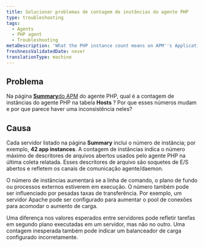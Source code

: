 ```yaml
---
title: Solucionar problemas de contagem de instâncias do agente PHP
type: troubleshooting
tags:
  - Agents
  - PHP agent
  - Troubleshooting
metaDescription: 'What the PHP instance count means on APM''s Applications Summary page, and why it may seem different than expected.'
freshnessValidatedDate: never
translationType: machine
---
```


## Problema

Na página [<DNT>**Summary**</DNT>do APM](/docs/apm/applications-menu/monitoring/apm-overview-dashboard) do agente PHP, qual é a contagem de instâncias do agente PHP na tabela <DNT>**Hosts**</DNT> ? Por que esses números mudam e por que parece haver uma inconsistência neles?

## Causa

Cada servidor listado na página <DNT>**Summary**</DNT> inclui o número de instância; por exemplo, <DNT>**42 app instances**</DNT>. A contagem de instâncias indica o número máximo de descritores de arquivos abertos usados pelo agente PHP na última coleta relatada. Esses descritores de arquivo são soquetes de E/S abertos e refletem os canais de comunicação agente/daemon.

O número de instâncias aumentará se a linha de comando, o plano de fundo ou processos externos estiverem em execução. O número também pode ser influenciado por pesadas taxas de transferência. Por exemplo, um servidor Apache pode ser configurado para aumentar o pool de conexões para acomodar o aumento de carga.

Uma diferença nos valores esperados entre servidores pode refletir tarefas em segundo plano executadas em um servidor, mas não no outro. Uma contagem inesperada também pode indicar um balanceador de carga configurado incorretamente.
